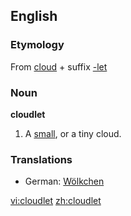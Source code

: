 ==English==

===Etymology===
From [[cloud]] + suffix [[-let]]

===Noun===
'''cloudlet'''

# A [[small]], or a tiny cloud.

===Translations===
{{rfc-level|Translations at L3+ (AutoFormat would have corrected level of Translations)}}
*German: [[Wölkchen]] {{n}}

[[vi:cloudlet]]
[[zh:cloudlet]]